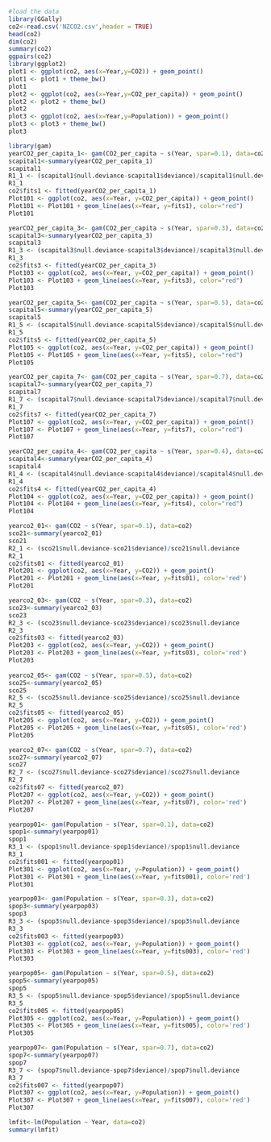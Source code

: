 ```r
#load the data
library(GGally)
co2<-read.csv('NZCO2.csv',header = TRUE)
head(co2)
dim(co2)
summary(co2)
ggpairs(co2)
library(ggplot2)
plot1 <- ggplot(co2, aes(x=Year,y=CO2)) + geom_point()
plot1 <- plot1 + theme_bw()
plot1
plot2 <- ggplot(co2, aes(x=Year,y=CO2_per_capita)) + geom_point()
plot2 <- plot2 + theme_bw()
plot2
plot3 <- ggplot(co2, aes(x=Year,y=Population)) + geom_point()
plot3 <- plot3 + theme_bw()
plot3
```

```r
library(gam)
yearCO2_per_capita_1<- gam(CO2_per_capita ~ s(Year, spar=0.1), data=co2)
scapital1<-summary(yearCO2_per_capita_1)
scapital1
R1_1 <- (scapital1$null.deviance-scapital1$deviance)/scapital1$null.deviance
R1_1 
co2$fits1 <- fitted(yearCO2_per_capita_1) 
Plot101 <- ggplot(co2, aes(x=Year, y=CO2_per_capita)) + geom_point() 
Plot101 <- Plot101 + geom_line(aes(x=Year, y=fits1), color="red")
Plot101

yearCO2_per_capita_3<- gam(CO2_per_capita ~ s(Year, spar=0.3), data=co2)
scapital3<-summary(yearCO2_per_capita_3)
scapital3
R1_3 <- (scapital3$null.deviance-scapital3$deviance)/scapital3$null.deviance
R1_3 
co2$fits3 <- fitted(yearCO2_per_capita_3)
Plot103 <- ggplot(co2, aes(x=Year, y=CO2_per_capita)) + geom_point() 
Plot103 <- Plot103 + geom_line(aes(x=Year, y=fits3), color="red")
Plot103

yearCO2_per_capita_5<- gam(CO2_per_capita ~ s(Year, spar=0.5), data=co2)
scapital5<-summary(yearCO2_per_capita_5)
scapital5
R1_5 <- (scapital5$null.deviance-scapital5$deviance)/scapital5$null.deviance
R1_5 
co2$fits5 <- fitted(yearCO2_per_capita_5)
Plot105 <- ggplot(co2, aes(x=Year, y=CO2_per_capita)) + geom_point() 
Plot105 <- Plot105 + geom_line(aes(x=Year, y=fits5), color="red")
Plot105

yearCO2_per_capita_7<- gam(CO2_per_capita ~ s(Year, spar=0.7), data=co2)
scapital7<-summary(yearCO2_per_capita_7)
scapital7
R1_7 <- (scapital7$null.deviance-scapital7$deviance)/scapital7$null.deviance
R1_7 
co2$fits7 <- fitted(yearCO2_per_capita_7)
Plot107 <- ggplot(co2, aes(x=Year, y=CO2_per_capita)) + geom_point()
Plot107 <- Plot107 + geom_line(aes(x=Year, y=fits7), color="red")
Plot107

yearCO2_per_capita_4<- gam(CO2_per_capita ~ s(Year, spar=0.4), data=co2)
scapital4<-summary(yearCO2_per_capita_4)
scapital4
R1_4 <- (scapital4$null.deviance-scapital4$deviance)/scapital4$null.deviance
R1_4 
co2$fits4 <- fitted(yearCO2_per_capita_4)
Plot104 <- ggplot(co2, aes(x=Year, y=CO2_per_capita)) + geom_point()
Plot104 <- Plot104 + geom_line(aes(x=Year, y=fits4), color="red")
Plot104
```
```r
yearco2_01<- gam(CO2 ~ s(Year, spar=0.1), data=co2)
sco21<-summary(yearco2_01)
sco21
R2_1 <- (sco21$null.deviance-sco21$deviance)/sco21$null.deviance
R2_1 
co2$fits01 <- fitted(yearco2_01) 
Plot201 <- ggplot(co2, aes(x=Year, y=CO2)) + geom_point() 
Plot201 <- Plot201 + geom_line(aes(x=Year, y=fits01), color='red') 
Plot201

yearco2_03<- gam(CO2 ~ s(Year, spar=0.3), data=co2)
sco23<-summary(yearco2_03)
sco23
R2_3 <- (sco23$null.deviance-sco23$deviance)/sco23$null.deviance
R2_3 
co2$fits03 <- fitted(yearco2_03) 
Plot203 <- ggplot(co2, aes(x=Year, y=CO2)) + geom_point() 
Plot203 <- Plot203 + geom_line(aes(x=Year, y=fits03), color='red')
Plot203
  
yearco2_05<- gam(CO2 ~ s(Year, spar=0.5), data=co2)
sco25<-summary(yearco2_05)
sco25
R2_5 <- (sco25$null.deviance-sco25$deviance)/sco25$null.deviance
R2_5 
co2$fits05 <- fitted(yearco2_05)
Plot205 <- ggplot(co2, aes(x=Year, y=CO2)) + geom_point() 
Plot205 <- Plot205 + geom_line(aes(x=Year, y=fits05), color='red')
Plot205

yearco2_07<- gam(CO2 ~ s(Year, spar=0.7), data=co2)
sco27<-summary(yearco2_07)
sco27
R2_7 <- (sco27$null.deviance-sco27$deviance)/sco27$null.deviance
R2_7 
co2$fits07 <- fitted(yearco2_07)
Plot207 <- ggplot(co2, aes(x=Year, y=CO2)) + geom_point() 
Plot207 <- Plot207 + geom_line(aes(x=Year, y=fits07), color='red')
Plot207

```
```r
yearpop01<- gam(Population ~ s(Year, spar=0.1), data=co2)
spop1<-summary(yearpop01)
spop1
R3_1 <- (spop1$null.deviance-spop1$deviance)/spop1$null.deviance
R3_1 
co2$fits001 <- fitted(yearpop01) 
Plot301 <- ggplot(co2, aes(x=Year, y=Population)) + geom_point() 
Plot301 <- Plot301 + geom_line(aes(x=Year, y=fits001), color='red') 
Plot301

yearpop03<- gam(Population ~ s(Year, spar=0.3), data=co2)
spop3<-summary(yearpop03)
spop3
R3_3 <- (spop3$null.deviance-spop3$deviance)/spop3$null.deviance
R3_3 
co2$fits003 <- fitted(yearpop03) 
Plot303 <- ggplot(co2, aes(x=Year, y=Population)) + geom_point() 
Plot303 <- Plot303 + geom_line(aes(x=Year, y=fits003), color='red') 
Plot303

yearpop05<- gam(Population ~ s(Year, spar=0.5), data=co2)
spop5<-summary(yearpop05)
spop5
R3_5 <- (spop5$null.deviance-spop5$deviance)/spop5$null.deviance
R3_5 
co2$fits005 <- fitted(yearpop05)
Plot305 <- ggplot(co2, aes(x=Year, y=Population)) + geom_point() 
Plot305 <- Plot305 + geom_line(aes(x=Year, y=fits005), color='red') 
Plot305

yearpop07<- gam(Population ~ s(Year, spar=0.7), data=co2)
spop7<-summary(yearpop07)
spop7
R3_7 <- (spop7$null.deviance-spop7$deviance)/spop7$null.deviance
R3_7
co2$fits007 <- fitted(yearpop07)
Plot307 <- ggplot(co2, aes(x=Year, y=Population)) + geom_point() 
Plot307 <- Plot307 + geom_line(aes(x=Year, y=fits007), color='red') 
Plot307

```
```r
lmfit<-lm(Population ~ Year, data=co2)
summary(lmfit)
```


